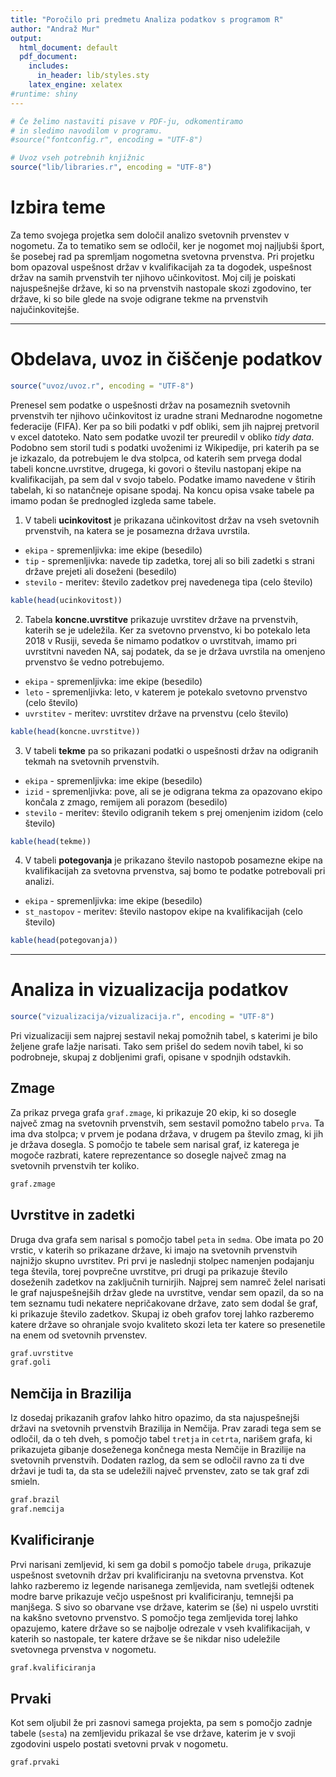 ```yaml
---
title: "Poročilo pri predmetu Analiza podatkov s programom R"
author: "Andraž Mur"
output:
  html_document: default
  pdf_document:
    includes:
      in_header: lib/styles.sty
    latex_engine: xelatex
#runtime: shiny
---
```


```r
# Če želimo nastaviti pisave v PDF-ju, odkomentiramo
# in sledimo navodilom v programu.
#source("fontconfig.r", encoding = "UTF-8")

# Uvoz vseh potrebnih knjižnic
source("lib/libraries.r", encoding = "UTF-8")
```

# Izbira teme

Za temo svojega projetka sem določil analizo svetovnih prvenstev v nogometu. Za to tematiko sem se odločil, ker je nogomet moj najljubši šport, še posebej rad pa spremljam nogometna svetovna prvenstva. Pri projetku bom opazoval uspešnost držav v kvalifikacijah za ta dogodek, uspešnost držav na samih prvenstvih ter njihovo učinkovitost. Moj cilj je poiskati najuspešnejše države, ki so na prvenstvih nastopale skozi zgodovino, ter države, ki so bile glede na svoje odigrane tekme na prvenstvih najučinkovitejše.

***

# Obdelava, uvoz in čiščenje podatkov

```r
source("uvoz/uvoz.r", encoding = "UTF-8")
```


Prenesel sem podatke o uspešnosti držav na posameznih svetovnih prvenstvih ter njihovo učinkovitost iz uradne strani Mednarodne nogometne federacije (FIFA). Ker pa so bili podatki v pdf obliki, sem jih najprej pretvoril v excel datoteko. Nato sem podatke uvozil ter preuredil v obliko *tidy data*. Podobno sem storil tudi s podatki uvoženimi iz Wikipedije, pri katerih pa se je izkazalo, da potrebujem le dva stolpca, od katerih sem prvega dodal tabeli koncne.uvrstitve, drugega, ki govori o številu nastopanj ekipe na kvalifikacijah, pa sem dal v svojo tabelo. Podatke imamo navedene v štirih tabelah, ki so natančneje opisane spodaj. Na koncu opisa vsake tabele pa imamo podan še prednogled izgleda same tabele.


1. V tabeli **ucinkovitost** je prikazana učinkovitost držav na vseh svetovnih prvenstvih, na katera se je posamezna država uvrstila.
- `ekipa` - spremenljivka: ime ekipe (besedilo)
- `tip` - spremenljivka: navede tip zadetka, torej ali so bili zadetki s strani države prejeti ali doseženi (besedilo)
- `stevilo` - meritev: število zadetkov prej navedenega tipa (celo število)
```r
kable(head(ucinkovitost))
```

2. Tabela **koncne.uvrstitve** prikazuje uvrstitev države na prvenstvih, katerih se je udeležila. Ker za svetovno prvenstvo, ki bo potekalo leta 2018 v Rusiji, seveda še nimamo podatkov o uvrstitvah, imamo pri uvrstitvni naveden NA, saj podatek, da se je država uvrstila na omenjeno prvenstvo še vedno potrebujemo.
- `ekipa` - spremenljivka: ime ekipe (besedilo)
- `leto` - spremenljivka: leto, v katerem je potekalo svetovno prvenstvo (celo število)
- `uvrstitev` - meritev: uvrstitev države na prvenstvu (celo število)
```r
kable(head(koncne.uvrstitve))
```


3. V tabeli **tekme** pa so prikazani podatki o uspešnosti držav na odigranih tekmah na svetovnih prvenstvih.
- `ekipa` - spremenljivka: ime ekipe (besedilo)
- `izid` - spremenljivka: pove, ali se je odigrana tekma za opazovano ekipo končala z zmago, remijem ali porazom (besedilo)
- `stevilo` - meritev: število odigranih tekem s prej omenjenim izidom (celo število)
```r
kable(head(tekme))
```


4. V tabeli **potegovanja** je prikazano število nastopob posamezne ekipe na kvalifikacijah za svetovna prvenstva, saj bomo te podatke potrebovali pri analizi.
- `ekipa` - spremenljivka: ime ekipe (besedilo)
- `st_nastopov` - meritev: število nastopov ekipe na kvalifikacijah (celo število)
```r
kable(head(potegovanja))
```

***

# Analiza in vizualizacija podatkov

```r
source("vizualizacija/vizualizacija.r", encoding = "UTF-8")
```

Pri vizualizaciji sem najprej sestavil nekaj pomožnih tabel, s katerimi je bilo željene grafe lažje narisati. Tako sem prišel do sedem novih tabel, ki so podrobneje, skupaj z dobljenimi grafi, opisane v spodnjih odstavkih.

## Zmage
Za prikaz prvega grafa `graf.zmage`, ki prikazuje 20 ekip, ki so dosegle največ zmag na svetovnih prvenstvih, sem sestavil pomožno tabelo `prva`. Ta ima dva stolpca; v prvem je podana država, v drugem pa število zmag, ki jih je država dosegla. S pomočjo te tabele sem narisal graf, iz katerega je mogoče razbrati, katere reprezentance so dosegle največ zmag na svetovnih prvenstvih ter koliko.
```r
graf.zmage
```

## Uvrstitve in zadetki
Druga dva grafa sem narisal s pomočjo tabel `peta` in `sedma`. Obe imata po 20 vrstic, v katerih so prikazane države, ki imajo na svetovnih prvenstvih najnižjo skupno uvrstitev. Pri prvi je naslednji stolpec namenjen podajanju tega števila, torej povprečne uvrstitve, pri drugi pa prikazuje število doseženih zadetkov na zaključnih turnirjih. Najprej sem namreč želel narisati le graf najuspešnejših držav glede na uvrstitve, vendar sem opazil, da so na tem seznamu tudi nekatere nepričakovane države, zato sem dodal še graf, ki prikazuje število zadetkov. Skupaj iz obeh grafov torej lahko razberemo katere države so ohranjale svojo kvaliteto skozi leta ter katere so presenetile na enem od svetovnih prvenstev.
```r
graf.uvrstitve
graf.goli
```

## Nemčija in Brazilija
Iz dosedaj prikazanih grafov lahko hitro opazimo, da sta najuspešnejši državi na svetovnih prvenstvih Brazilija in Nemčija. Prav zaradi tega sem se odločil, da o teh dveh, s pomočjo tabel `tretja` in `cetrta`, narišem grafa, ki prikazujeta gibanje doseženega končnega mesta Nemčije in Brazilije na svetovnih prvenstvih. Dodaten razlog, da sem se odločil ravno za ti dve državi je tudi ta, da sta se udeležili največ prvenstev, zato se tak graf zdi smieln.
```r
graf.brazil
graf.nemcija
```

## Kvalificiranje
Prvi narisani zemljevid, ki sem ga dobil s pomočjo tabele `druga`, prikazuje uspešnost svetovnih držav pri kvalificiranju na svetovna prvenstva. Kot lahko razberemo iz legende narisanega zemljevida, nam svetlejši odtenek modre barve prikazuje večjo uspešnost pri kvalificiranju, temnejši pa manjšega. S sivo so obarvane vse države, katerim se (še) ni uspelo uvrstiti na kakšno svetovno prvenstvo. S pomočjo tega zemljevida torej lahko opazujemo, katere države so se najbolje odrezale v vseh kvalifikacijah, v katerih so nastopale, ter katere države se še nikdar niso udeležile svetovnega prvenstva v nogometu.
```r
graf.kvalificiranja
```

## Prvaki
Kot sem oljubil že pri zasnovi samega projekta, pa sem s pomočjo zadnje tabele (`sesta`) na zemljevidu prikazal še vse države, katerim je v svoji zgodovini uspelo postati svetovni prvak v nogometu.
```r
graf.prvaki
```